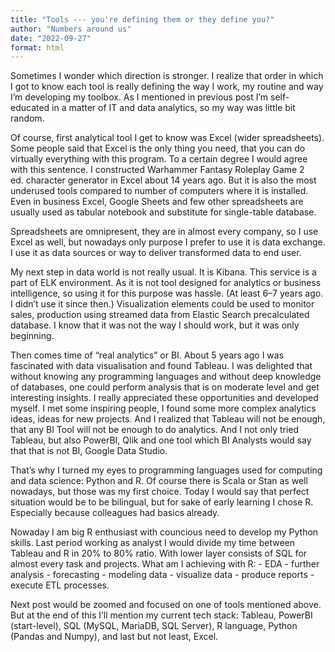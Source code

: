 ```yaml
---
title: "Tools --- you're defining them or they define you?"
author: "Numbers around us"
date: "2022-09-27"
format: html
---
```


Sometimes I wonder which direction is stronger. I realize that order in which I got to know each tool is really defining the way I work, my routine and way I'm developing my toolbox. As I mentioned in previous post I'm self-educated in a matter of IT and data analytics, so my way was little bit random.

Of course, first analytical tool I get to know was Excel (wider spreadsheets). Some people said that Excel is the only thing you need, that you can do virtually everything with this program. To a certain degree I would agree with this sentence. I constructed Warhammer Fantasy Roleplay Game 2 ed. character generator in Excel about 14 years ago. But it is also the most underused tools compared to number of computers where it is installed. Even in business Excel, Google Sheets and few other spreadsheets are usually used as tabular notebook and substitute for single-table database.

Spreadsheets are omnipresent, they are in almost every company, so I use Excel as well, but nowadays only purpose I prefer to use it is data exchange. I use it as data sources or way to deliver transformed data to end user.

My next step in data world is not really usual. It is Kibana. This service is a part of ELK environment. As it is not tool designed for analytics or business intelligence, so using it for this purpose was hassle. (At least 6--7 years ago. I didn't use it since then.) Visualization elements could be used to monitor sales, production using streamed data from Elastic Search precalculated database. I know that it was not the way I should work, but it was only beginning.

Then comes time of "real analytics" or BI. About 5 years ago I was fascinated with data visualisation and found Tableau. I was delighted that without knowing any programming languages and without deep knowledge of databases, one could perform analysis that is on moderate level and get interesting insights. I really appreciated these opportunities and developed myself. I met some inspiring people, I found some more complex analytics ideas, ideas for new projects. And I realized that Tableau will not be enough, that any BI Tool will not be enough to do analytics. And I not only tried Tableau, but also PowerBI, Qlik and one tool which BI Analysts would say that that is not BI, Google Data Studio.

That's why I turned my eyes to programming languages used for computing and data science: Python and R. Of course there is Scala or Stan as well nowadays, but those was my first choice. Today I would say that perfect situation would be to be bilingual, but for sake of early learning I chose R. Especially because colleagues had basics already.

Nowaday I am big R enthusiast with councious need to develop my Python skills. Last period working as analyst I would divide my time between Tableau and R in 20% to 80% ratio. With lower layer consists of SQL for almost every task and projects. What am I achieving with R:
- EDA
- further analysis
- forecasting
- modeling data
- visualize data
- produce reports
- execute ETL processes.

Next post would be zoomed and focused on one of tools mentioned above. But at the end of this I'll mention my current tech stack: Tableau, PowerBI (start-level), SQL (MySQL, MariaDB, SQL Server), R language, Python (Pandas and Numpy), and last but not least, Excel.
